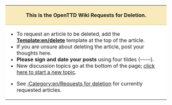 {| align="center" style="border: 1px solid #aaaaaa; padding: 6pt; margin: 12pt 8%; width: 80%"
|-
! colspan="2" style="border-bottom:1px solid #C0C090; background-color: #F8EABA;text-align:center;" |
This is the OpenTTD Wiki Requests for Deletion.
|-
| style="background-color: #FFFFFF;" |
*To request an article to be deleted, add the '''[[Template:en/delete]]''' template at the top of the article. 
*If you are unsure about deleting the article, post your thoughts here.
*'''Please sign and date your posts''' using four tildes (<code><nowiki>~~~~</nowiki></code>).
* New discussion topics go at the bottom of the page; <span class="plainlinks">[http://wiki.openttd.org/index.php?title=OpenTTD:Requests_for_Deletion&action=edit&section=new click here to start a new topic]</span>.


*See [[:Category:en/Requests for deletion]] for currently requested articles.
| style="background-color: #FFFFFF; width: 35%;" |
<center>'''Before you Request a Deletion'''</center>
<span style="font-size:smaller">
*Make Sure the Article deserves to be deleted by reading the discussion page on that article.
*Make sure you have good reason to request deletion.
*Try to be Friendly
*Contact a Wiki SysOp if you are unsure
</span>
|}